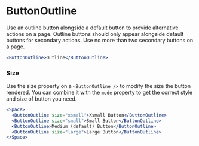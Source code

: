 
<Meta component={ButtonOutline} title="Docs/Components/Actions/ButtonOutline" />

# ButtonOutline

Use an outline button alongside a default button to provide alternative actions on a page. Outline buttons should only appear alongside default buttons for secondary actions. Use no more than two secondary buttons on a page.

```jsx
<ButtonOutline>Outline</ButtonOutline>
```

### Size

Use the size property on a `<ButtonOutline />` to modify the size the button rendered. You can combine it with the `mode` property to get the correct style and size of button you need.

```jsx
<Space>
  <ButtonOutline size="xsmall">Xsmall Button</ButtonOutline>
  <ButtonOutline size="small">Small Button</ButtonOutline>
  <ButtonOutline>Medium (default) Button</ButtonOutline>
  <ButtonOutline size="large">Large Button</ButtonOutline>
</Space>
```
